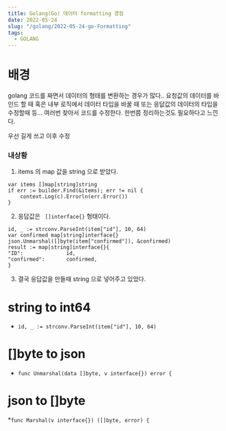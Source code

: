 ```yaml
---
title: Golang(Go) 데이터 formatting 경험
date: 2022-05-24
slug: "/golang/2022-05-24-go-Formatting"
tags:
  - GOLANG
---
```


# 배경
golang 코드를 짜면서 데이터의 형태를 변환하는 경우가 많다..
요청값의 데이터를 바인드 할 때
혹은 내부 로직에서 데이터 타입을 바꿀 때
또는 응닶값의 데이터의 타입을 수정할때 등... 여러번 찾아서 코드를 수정한다.
한번쯤 정리하는것도 필요하다고 느낀다.

우선 길게 쓰고
이후 수정

### 내상황
1. items 의 map 값을 string 으로 받았다.
```
var items []map[string]string
if err := builder.Find(&items); err != nil {
	context.Log(c).Errorln(err.Error())
}
```

2. 응답값은 ` []interface{}` 형태이다.
```
id, _ := strconv.ParseInt(item["id"], 10, 64)
var confirmed map[string]interface{}
json.Unmarshal([]byte(item["confirmed"]), &confirmed)
result := map[string]interface{}{
"ID":              id,
"confirmed":       confirmed,
}
```
3. 결국 응답값을 만들때 string 으로 넣어주고 있었다.

# string to int64
* `id, _ := strconv.ParseInt(item["id"], 10, 64)`
# []byte to json
* `func Unmarshal(data []byte, v interface{}) error {`
# json to []byte
*`func Marshal(v interface{}) ([]byte, error) {`